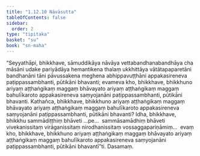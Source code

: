 ```yaml
---
title: "1.12.10 Nāvāsutta"
tableOfContents: false
sidebar:
  order: 2
type: "tipitaka"
basket: "su"
book: "sn-maha"
---
```



<DynamicBreadcrumb />

<Division number="158" book="sn-maha">

<Paragraph number="294" book="sn-maha">
“Seyyathāpi, bhikkhave, sāmuddikāya nāvāya vettabandhanabandhāya cha māsāni udake pariyādāya hemantikena thalaṃ ukkhittāya vātātapaparetāni bandhanāni tāni pāvussakena meghena abhippavuṭṭhāni appakasireneva paṭippassambhanti, pūtikāni bhavanti; evameva kho, bhikkhave, bhikkhuno ariyaṃ aṭṭhaṅgikaṃ maggaṃ bhāvayato ariyaṃ aṭṭhaṅgikaṃ maggaṃ bahulīkaroto appakasireneva saṃyojanāni paṭippassambhanti, pūtikāni bhavanti. Kathañca, bhikkhave, bhikkhuno ariyaṃ aṭṭhaṅgikaṃ maggaṃ bhāvayato ariyaṃ aṭṭhaṅgikaṃ maggaṃ bahulīkaroto appakasireneva saṃyojanāni paṭippassambhanti, pūtikāni bhavanti? Idha, bhikkhave, bhikkhu sammādiṭṭhiṃ bhāveti …pe…  sammāsamādhiṃ bhāveti vivekanissitaṃ virāganissitaṃ nirodhanissitaṃ vossaggapariṇāmiṃ…  evaṃ kho, bhikkhave, bhikkhuno ariyaṃ aṭṭhaṅgikaṃ maggaṃ bhāvayato ariyaṃ aṭṭhaṅgikaṃ maggaṃ bahulīkaroto appakasireneva saṃyojanāni paṭippassambhanti, pūtikāni bhavantī”ti.

</Paragraph>
</Division>

<Paragraph number="295" type="center" book="sn-maha">
Dasamaṃ.
</Paragraph>